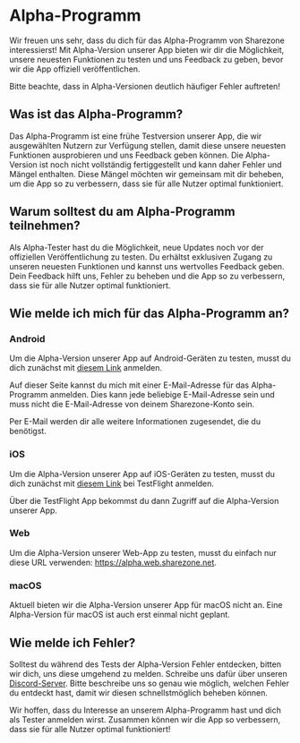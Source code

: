 # Alpha-Programm

Wir freuen uns sehr, dass du dich für das Alpha-Programm von Sharezone
interessierst! Mit Alpha-Version unserer App bieten wir dir die Möglichkeit,
unsere neuesten Funktionen zu testen und uns Feedback zu geben, bevor wir die
App offiziell veröffentlichen.

<Warning>Bitte beachte, dass in Alpha-Versionen deutlich häufiger Fehler
auftreten!</Warning>

## Was ist das Alpha-Programm?

Das Alpha-Programm ist eine frühe Testversion unserer App, die wir ausgewählten
Nutzern zur Verfügung stellen, damit diese unsere neuesten Funktionen
ausprobieren und uns Feedback geben können. Die Alpha-Version ist noch nicht
vollständig fertiggestellt und kann daher Fehler und Mängel enthalten. Diese
Mängel möchten wir gemeinsam mit dir beheben, um die App so zu verbessern, dass
sie für alle Nutzer optimal funktioniert.

## Warum solltest du am Alpha-Programm teilnehmen?

Als Alpha-Tester hast du die Möglichkeit, neue Updates noch vor der offiziellen
Veröffentlichung zu testen. Du erhältst exklusiven Zugang zu unseren neuesten
Funktionen und kannst uns wertvolles Feedback geben. Dein Feedback hilft uns,
Fehler zu beheben und die App so zu verbessern, dass sie für alle Nutzer optimal
funktioniert.

## Wie melde ich mich für das Alpha-Programm an?

### Android

Um die Alpha-Version unserer App auf Android-Geräten zu testen, musst du dich
zunächst mit [diesem Link](https://sharezone.net/android-alpha) anmelden.

Auf dieser Seite kannst du mich mit einer E-Mail-Adresse für das Alpha-Programm
anmelden. Dies kann jede beliebige E-Mail-Adresse sein und muss nicht die
E-Mail-Adresse von deinem Sharezone-Konto sein.

Per E-Mail werden dir alle weitere Informationen zugesendet, die du benötigst.

### iOS

Um die Alpha-Version unserer App auf iOS-Geräten zu testen, musst du dich
zunächst mit [diesem Link](https://sharezone.net/ios-alpha.) bei TestFlight
anmelden.

Über die TestFlight App bekommst du dann Zugriff auf die Alpha-Version unserer
App.

### Web

Um die Alpha-Version unserer Web-App zu testen, musst du einfach nur diese URL
verwenden: https://alpha.web.sharezone.net.

### macOS

Aktuell bieten wir die Alpha-Version unserer App für macOS nicht an. Eine
Alpha-Version für macOS ist auch erst einmal nicht geplant.

## Wie melde ich Fehler?

Solltest du während des Tests der Alpha-Version Fehler entdecken, bitten wir
dich, uns diese umgehend zu melden. Schreibe uns dafür über unseren
[Discord-Server](https://sharezone.net/discord). Bitte beschreibe uns so genau
wie möglich, welchen Fehler du entdeckt hast, damit wir diesen schnellstmöglich
beheben können.

Wir hoffen, dass du Interesse an unserem Alpha-Programm hast und dich als Tester
anmelden wirst. Zusammen können wir die App so verbessern, dass sie für alle
Nutzer optimal funktioniert!
